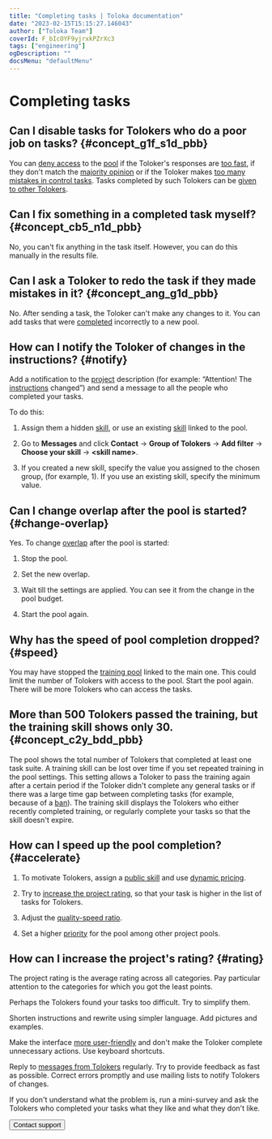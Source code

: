 ```yaml
---
title: "Completing tasks | Toloka documentation"
date: "2023-02-15T15:15:27.146043"
author: ["Toloka Team"]
coverId: F_bIcOYF9yjrxkPZrXc3
tags: ["engineering"]
ogDescription: ""
docsMenu: "defaultMenu"
---
```



# Completing tasks

## Can I disable tasks for Tolokers who do a poor job on tasks? {#concept_g1f_s1d_pbb}

You can [deny access](/docs/glossary#banned-worker) to the [pool](/docs/glossary#pool) if the Toloker's responses are [too fast](/docs/guide/control#fast-answers), if they don't match the [majority opinion](/docs/guide/mvote) or if the Toloker makes [too many mistakes in control tasks](/docs/guide/goldenset). Tasks completed by such Tolokers can be [given to other Tolokers](/docs/guide/restore-task-overlap).

## Can I fix something in a completed task myself? {#concept_cb5_n1d_pbb}

No, you can't fix anything in the task itself. However, you can do this manually in the results file.

## Can I ask a Toloker to redo the task if they made mistakes in it? {#concept_ang_g1d_pbb}

No. After sending a task, the Toloker can't make any changes to it. You can add tasks that were [completed](/docs/glossary#submitted-answers) incorrectly to a new pool.

## How can I notify the Toloker of changes in the instructions? {#notify}

Add a notification to the [project](/docs/glossary#project) description (for example: “Attention! The [instructions](/docs/glossary#instructions) changed”) and send a message to all the people who completed your tasks.

To do this:

1. Assign them a hidden [skill](/docs/glossary#skill), or use an existing [skill](/docs/guide/nav-assign) linked to the pool.

1. Go to **Messages** and click **Contact** → **Group of Tolokers** → **Add filter** → **Choose your skill** → **&lt;skill name&gt;**.

1. If you created a new skill, specify the value you assigned to the chosen group, (for example, 1). If you use an existing skill, specify the minimum value.

## Can I change overlap after the pool is started? {#change-overlap}

Yes. To change [overlap](/docs/glossary#overlap) after the pool is started:

1. Stop the pool.

1. Set the new overlap.

1. Wait till the settings are applied. You can see it from the change in the pool budget.

1. Start the pool again.

## Why has the speed of pool completion dropped? {#speed}

You may have stopped the [training pool](/docs/glossary#training-pool) linked to the main one. This could limit the number of Tolokers with access to the pool. Start the pool again. There will be more Tolokers who can access the tasks.

## More than 500 Tolokers passed the training, but the training skill shows only 30. {#concept_c2y_bdd_pbb}

The pool shows the total number of Tolokers that completed at least one task suite. A training skill can be lost over time if you set repeated training in the pool settings. This setting allows a Toloker to pass the training again after a certain period if the Toloker didn't complete any general tasks or if there was a large time gap between completing tasks (for example, because of a [ban](/docs/glossary#banned-worker)). The training skill displays the Tolokers who either recently completed training, or regularly complete your tasks so that the skill doesn't expire.

## How can I speed up the pool completion? {#accelerate}

1. To motivate Tolokers, assign a [public skill](/docs/guide/nav-create#public) and use [dynamic pricing](/docs/guide/dynamic-pricing).

1. Try to [increase the project rating](#rating), so that your task is higher in the list of tasks for Tolokers.

1. Adjust the [quality-speed ratio](/docs/guide/adjust).

1. Set a higher [priority](/docs/guide/pool_poolparams#priority) for the pool among other project pools.

## How can I increase the project's rating? {#rating}

The project rating is the average rating across all categories. Pay particular attention to the categories for which you got the least points.

<Definition title="Low rating for “Will you take similar tasks in the future”">

Perhaps the Tolokers found your tasks too difficult. Try to simplify them.

</Definition>

<Definition title="Low rating for “Clarity of instructions”">

Shorten instructions and rewrite using simpler language. Add pictures and examples.

</Definition>

<Definition title="Low rating for “Task interface usability”">

Make the interface [more user-friendly](/docs/guide/spec) and don't make the Toloker complete unnecessary actions. Use keyboard shortcuts.

</Definition>

<Definition title="Low rating for “Communication with the requester”">

Reply to [messages from Tolokers](/docs/guide/messaging) regularly. Try to provide feedback as fast as possible. Correct errors promptly and use mailing lists to notify Tolokers of changes.

</Definition>

If you don't understand what the problem is, run a mini-survey and ask the Tolokers who completed your tasks what they like and what they don't like.

<Button themeColor="light" view="default" size="l" type="link" url="/docs/guide/troubleshooting/support?form-source=guide-qa-assign">Contact support</Button>
